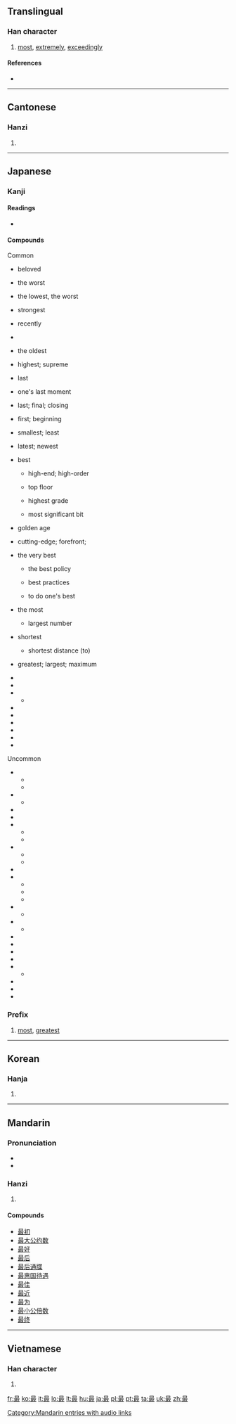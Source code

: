 ==Translingual==

===Han character===
{{Han char|rn=73|rad=曰|as=08|sn=12|four=6014<sub>7</sub>|canj=日尸十水 (ASJE)|ids=⿱[[日]][[取]]}}

# [[most]], [[extremely]], [[exceedingly]]

====References====
* {{Han ref|kx=0503.050|dkj=14301|dj=0877.040|hdz=21516.080|uh=6700|ud=26368|bh=B3CC|bd=46028}}

----

==Cantonese==

===Hanzi===
{{yue-hanzi|jyut=|y=jeui3}}

# {{defn|lang=yue|sort=曰08}}

----

==Japanese==

===Kanji===
{{ja-kanji|grade=4|rs=曰08}}

====Readings====
* {{ja-readings|on=[[さい]] (sai)|kun=[[もっと]] (motto), [[つま]] (tsuma)}}

====Compounds====
{{der-top|Compounds of 最}}
Common
* {{ja-l|最愛|さいあい|saiai}} beloved
* {{ja-l|最悪|さいあく|saiaku}} the worst
* {{ja-l|最下|さいか|saika}} the lowest, the worst
* {{ja-l|最強|さいきょう|saikyō}} strongest
* {{ja-l|最近|さいきん|saikin}} recently
* {{ja-l|最恵国|さいけいこく|saikeikoku}}
* {{ja-l|最古|さいこ|saiko}} the oldest
* {{ja-l|最高|さいこう|saikō}} highest; supreme
* {{ja-l|最後|さいご|saigo}} last
* {{ja-l|最期|さいご|saigo}} one's last moment
* {{ja-l|最終|さいしゅう|saishū}} last; final; closing
* {{ja-l|最初|さいしょ|saisho}} first; beginning
* {{ja-l|最小|さいしょう|saishō}} smallest; least
* {{ja-l|最新|さいしん|saishin}} latest; newest
* {{ja-l|最上|さいじょう|saijō}} best
** {{ja-l|最上位|さいじょうい|sai jōi}} high-end; high-order
** {{ja-l|最上階|さいじょうかい|saijōkai}} top floor
** {{ja-l||最上級|さいじょうきゅうsaijōkyū}} highest grade
** {{ja-l|最上ビット|さいじょうビット|saijō bitto}} most significant bit
* {{ja-l|最盛期|さいせいき|saiseiki}} golden age
* {{ja-l|最先端|さいせんたん|saisentan}} cutting-edge; forefront;
* {{ja-l|最善|さいぜん|saizen}} the very best
** {{ja-l|最善の策|さいぜんのさく|saizen no saku}} the best policy
** {{ja-l|最善の措置|さいぜんのそち|saizen no sochi}} best practices
** {{ja-l|最善を尽くす|さいぜんをつくす|saizen o tsukusu}} to do one's best
* {{ja-l|最多|さいた|saita}} the most
** {{ja-l|最多数|さいたすう|sai tasū}} largest number
* {{ja-l|最短|さいたん|saitan}} shortest
** {{ja-l|最短距離|さいたんきょり|saitan kyori}} shortest distance (to)
* {{ja-l|最大|さいだい|saidai}} greatest; largest; maximum
* {{ja-l|最中|さいちゅう|saichū}}
* {{ja-l|最長|さいちょう|saichō}}
* {{ja-l|最低|さいてい|saitei}}
** {{ja-l|最低限|さいていげん|saiteigen}}
* {{ja-l|最適|さいてき|saiteki}}
* {{ja-l|最優遇|さいゆうぐう|saiyūgū}}
* {{ja-l|最良|さいりょう|sairyō}}
* {{ja-l|最も|もっとも|mottomo}}
* {{ja-l|最早|もはや|mohaya}}
* {{ja-l|最寄り|もより|moyori}}
{{der-mid}}
Uncommon
* {{ja-l|最右|さいう|saiu}}
** {{ja-l|最右端|さうたん|saiutan}}
** {{ja-l|最右翼|さいうよく|saiuyoku}}
* {{ja-l|最遠|さいえん|saien}}
** {{ja-l|最遠点|さいえんてん|saienten}}
* {{ja-l|最外|さいがい|saigai}}
* {{ja-l|最敬礼|さいけいれい|saikeirei}}
* {{ja-l|最左|さいさ|saisa}}
** {{ja-l|最左端|さいさたん|saisatan}}
** {{ja-l|最左翼|さいさよく|saisayoku}}
* {{ja-l|最深|さいしん|saishin}}
** {{ja-l|最深世|さいしんせい|saishinsei}}
** {{ja-l|最深部|さいしんぶ|saishinbu}}
* {{ja-l|最弱|さいじゃく|saijaku}}
* {{ja-l|最前|さいぜん|saizen}}
** {{ja-l|最前線|さいぜんせん|saizensen}}
** {{ja-l|最前戦|さいぜんせん|saizensen}}
** {{ja-l|最前列|さいぜんれつ|saizenretsu}}
* {{ja-l|最速|さいそく|saisoku}}
** {{ja-l|最速化|さいそくか|saisokuka}}
* {{ja-l|最たる|さいたる|saitaru}}
** {{ja-l|最たる物|さいたるもの|saitarumono}}
* {{ja-l|最賃法|さいちんほう|saichinhō}}
* {{ja-l|最南|さいなん|sainan}}
* {{ja-l|最果て|さいはて|saihate}}
* {{ja-l|最頻値|さいひんち|saihinchi}}
* {{ja-l|最北|さいほく|saihoku}}
** {{ja-l|最北端|さいほくたん|saihokutan}}
* {{ja-l|最安値|さいやすね|saiyasune}}
* {{ja-l|最優先|さいゆうせん|saiyūsen}}
* {{ja-l|最寄|もより|moyori}}

===Prefix===
{{ja-pos|k|prefix|hira=さい|rom=sai-}}
# [[most]], [[greatest]]

----

==Korean==

===Hanja===
{{ko-hanja|hangeul=최|eumhun=|rv=choe|mr=ch'oe|y=choy}}

# {{defn|lang=ko|sort=曰08}}

----

==Mandarin==

===Pronunciation===
* {{IPA|[tsuei˥˩]|lang=cmn}}
* {{audio|zh-zuì.ogg|audio}}

===Hanzi===
{{cmn-hanzi|pin=[[zuì]] ([[zui4]])|wg=tsui<sup>4</sup>}}

# {{defn|lang=cmn|sort=曰08}}

====Compounds====
* [[最初]]
* [[最大公约数]]
* [[最好]]
* [[最后]]
* [[最后通牒]]
* [[最惠国待遇]]
* [[最佳]]
* [[最近]]
* [[最为]]
* [[最小公倍数]]
* [[最终]]

[[Category:Mandarin entries with audio links]]

----

==Vietnamese==

===Han character===
{{vi-hantu|[[tối]], [[tíu]], [[tụi]], [[tếu]]|rs=曰08}}

# {{defn|lang=vi|sort=曰08}}

[[fr:最]]
[[ko:最]]
[[it:最]]
[[lo:最]]
[[lt:最]]
[[hu:最]]
[[ja:最]]
[[pl:最]]
[[pt:最]]
[[ta:最]]
[[uk:最]]
[[zh:最]]